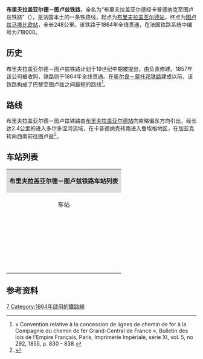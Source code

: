 {{Infobox rail system-route
|collapsed=no
|box_width=
|rail_name=布里夫拉盖亚尔德－图卢兹铁路<br>{{lang|fr|Ligne de Brive-la-Gaillarde à Toulouse-Matabiau <br>(via Capdenac)}}
|banner_color=
|sec_banner_color=
|logo_filename=
|image_width=
|logo_bgcolor=
|logo_note=
|image = Ligne Brive - Toulouse.svg
|imagesize=
|caption= 布里夫拉盖亚尔德－图卢兹铁路线路图
|system_map=
|mapimage_width=
|map_bgcolor=
|locale={{FRA}}
|service_type=客货共用
|start=[[布里夫拉盖亚尔德站|布里夫拉盖亚尔德站]]、[[图卢兹马塔比欧站|图卢兹马塔比欧站]]
|begin_operation=
|end_operation=
|operation_note=
|system_length=248公里
|length_in_operation=
|total_length=
|status=使用中
|line_title=线路
|lines=[[单线铁路|单线铁路]]<small>（[[圣叙尔皮斯站|圣叙尔皮斯站]]以北）</small><br>[[复线铁路|复线铁路]]<small>（[[圣叙尔皮斯站|圣叙尔皮斯站]]以南）</small>
|stations=
|route_title=线路
|main_route=
|secondary_route=
|branch_route=
|standard=
|main_stations=[[布里夫拉盖亚尔德站|布里夫拉盖亚尔德站]]、[[菲雅克站|菲雅克站]]、[[卡普德纳克站|卡普德纳克站]]、[[鲁埃格自由城站|鲁埃格自由城站]]、[[加亚克站|加亚克站]]、[[图卢兹马塔比欧站|图卢兹马塔比欧站]]
|ridership=
|fleet_size=
|max_speed= 
|track_gauge={{standard gauge}}
|distance_between_mainlines=
|min_radius=
|max_grade=
|block_signal=自动闭塞
|electrified=未电气化
|depot=
|operator={{法国交通数据|sncf}}
|franchise=
|hq=
|key_person=
|website=
|route_map=
}}

'''布里夫拉盖亚尔德－图卢兹铁路'''，全名为“布里夫拉盖亚尔德经卡普德纳克至图卢兹铁路”（{{lang-fr|Ligne de Brive-la-Gaillarde à Toulouse-Matabiau via Capdenac}}），是法国本土的一条铁路线，起点为[[布里夫拉盖亚尔德站|布里夫拉盖亚尔德站]]，终点为[[图卢兹马塔比欧站|图卢兹马塔比欧站]]，全长248公里。该铁路于1864年全线贯通，在法国铁路系统中编号为718000。

==历史==

布里夫拉盖亚尔德－图卢兹铁路计划于19世纪中期被提出，由{{link-fr|法国大中部铁路公司|Compagnie du chemin de fer Grand-Central de France}}负责修建。1857年该公司被{{link-fr|巴黎-奥尔良铁路公司|Compagnie du chemin de fer de Paris à Orléans}}收购，铁路则于1864年全线贯通。在[[奥尔良－蒙托邦铁路|奥尔良－蒙托邦铁路]]建成以前，该铁路构成了巴黎至图卢兹之间最短的路线<ref>« Convention relative à la concession de lignes de chemin de fer à la Compagnie du chemin de fer Grand-Central de France », Bulletin des lois de l'Empire Français, Paris, Imprimerie Impériale, série XI, vol. 5, no 292, 1855, p. 830 - 838 {{fr}}</ref>。

==路线==

布里夫拉盖亚尔德－图卢兹铁路由[[布里夫拉盖亚尔德站|布里夫拉盖亚尔德站]]向南略偏东方向引出，经长达2.4公里的{{link-fr|蒙普莱西尔隧道|Tunnel de Montplaisir}}进入多尔多涅河流域，在卡普德纳克转南进入鲁埃格地区，在加亚克转向西南前往图卢兹<ref name="geo">{{Cite web|url=https://www.geoportail.gouv.fr/carte|title=Carte|accessdate=2020-09-11|author=Géoportail|language=fr|publisher=Géoportail|archive-url=https://web.archive.org/web/20170129154129/https://www.geoportail.gouv.fr/carte/|archive-date=2017-01-29|dead-url=yes}}</ref>。

==车站列表==

{| class="wikitable mw-collapsible " style="margin:1em auto 1em auto; font-size:smaller"
|colspan="5" align="center" style="background:#DCDCDC"|'''布里夫拉盖亚尔德－图卢兹铁路车站列表'''
|-
!align="center" |车站
!align="center" |公里数<ref>注：自[[库特拉－蒂勒铁路|库特拉－蒂勒铁路]]的布里夫拉盖亚尔德站作为起点</ref>
!align="center" |交汇路线
!align="center" |本线停靠车种
!align="center" |可换乘交通
|-
|align="center"|{{Arret|Brive-la-Gaillarde|[[布里夫拉盖亚尔德站|布里夫拉盖亚尔德站]]}}
|147.589
|[[莱索布赖－蒙托邦铁路|莱索布赖－蒙托邦铁路]]<small>（巴黎方向）</small>↖<br>[[内克松－布里夫拉盖亚尔德铁路|内克松－布里夫拉盖亚尔德铁路]]↖<br>[[库特拉－蒂勒铁路|库特拉－蒂勒铁路]]<small>（波尔多方向）</small>↑<br>[[莱索布赖－蒙托邦铁路|莱索布赖－蒙托邦铁路]]<small>（巴黎方向）</small>↙<br>[[库特拉－蒂勒铁路|库特拉－蒂勒铁路]]<small>（蒂勒方向）</small>↘
|align="center"|{{法国交通数据|ic}}<br>{{法国交通数据|ter|ara}}<br>{{法国交通数据|ter|naq}}<br>{{法国交通数据|ter|occ}}
|{{Flixbus logo}}<br>{{Ouibus logo}}<br>{{法国交通数据|car|19}}<br>{{法国交通数据/城市公共交通|布里夫拉盖亚尔德}}
|-
|align="center"|{{Arret|Turennes|[[蒂雷讷站|蒂雷讷站]]}}
|163.055
|
|align="center"|{{法国交通数据|ter|occ}}<br>{{法国交通数据|ter|ara}}
|
|-
|align="center"|{{Arret|Les Quatre-Routes|[[四路通镇站|四路通镇站]]}}
|168.909
|
|align="center"|{{法国交通数据|ter|occ}}<br>{{法国交通数据|ter|ara}}
|
|-
|align="center"|{{Arret|Saint-Denis-près-Martel|[[马泰勒附近圣但尼站|马泰勒附近圣但尼站]]}}
|175.202
|[[苏亚克－维耶康苏雅莱斯铁路|苏亚克－维耶康苏雅莱斯铁路]]↘
|align="center"|{{法国交通数据|ic}}<br>{{法国交通数据|ter|occ}}<br>{{法国交通数据|ter|ara}}
|{{法国交通数据|car|46}}
|-
|align="center"|{{Arret|Rocamadour - Padirac|[[罗卡马杜尔-帕迪拉克站|罗卡马杜尔-帕迪拉克站]]}}
|194.217
|
|align="center"|{{法国交通数据|ic}}<br>{{法国交通数据|ter|occ}}<br>{{法国交通数据|ter|ara}}
|
|-
|align="center"|{{Arret|Gramat|[[格拉马站|格拉马站]]}}
|201.913
|
|align="center"|{{法国交通数据|ic}}<br>{{法国交通数据|ter|occ}}<br>{{法国交通数据|ter|ara}}
|
|-
|align="center"|{{Arret|Assier|[[阿西耶站|阿西耶站]]}}
|218.778
|
|align="center"|{{法国交通数据|ic}}<br>{{法国交通数据|ter|occ}}<br>{{法国交通数据|ter|ara}}
|
|-
|align="center"|{{Arret|Figeac|[[菲雅克站|菲雅克站]]}}
|240.048
|{{link-fr|菲雅勒－阿尔旺铁路|Ligne de Figeac à Arvant}}↗
|align="center"|{{法国交通数据|ic}}<br>{{法国交通数据|ter|occ}}<br>{{法国交通数据|ter|ara}}
|{{法国交通数据/城市公共交通|菲雅克}}
|-
|align="center"|{{Arret|Capdenac|[[卡普德纳克站|卡普德纳克站]]}}
|243.250
|[[卡普德纳克－罗德兹铁路|卡普德纳克－罗德兹铁路]]↘
|align="center"|{{法国交通数据|ic}}<br>{{法国交通数据|ter|occ}}<br>{{法国交通数据|ter|ara}}
|{{法国交通数据|car|46}}
|-
|align="center"|{{Arret|Salles-Courbatiès|[[萨勒库尔巴蒂耶斯站|萨勒库尔巴蒂耶斯站]]}}
|257.090
|
|align="center"|{{法国交通数据|ter|occ}}
|
|-
|align="center"|{{Arret|Villefranche-de-Rouergue|[[鲁埃格自由城站|鲁埃格自由城站]]}}
|273.109
|
|align="center"|{{法国交通数据|ter|occ}}
|{{法国交通数据|car|occ}}
|-
|align="center"|{{Arret|Najac|[[纳雅克站|纳雅克站]]}}
|289.520
|
|align="center"|{{法国交通数据|ter|occ}}
|
|-
|align="center"|{{Arret|Laguépie|[[拉盖皮站|拉盖皮站]]}}
|299.822
|
|align="center"|{{法国交通数据|ter|occ}}
|
|-
|align="center"|{{Arret|Lexos|[[莱克索站|莱克索站]]}}
|308.400
|
|align="center"|{{法国交通数据|ter|occ}}
|{{法国交通数据|car|81}}
|-
|align="center"|{{Arret|Cordes - Vindrac|[[科尔德-万德拉克站|科尔德-万德拉克站]]}}
|319.389
|
|align="center"|{{法国交通数据|ter|occ}}
|{{法国交通数据|car|81}}
|-
|align="center"|{{Arret|Tessonnières|[[泰索尼耶尔站|泰索尼耶尔站]]}}
|338.734
|[[泰索尼耶尔－阿尔比铁路|泰索尼耶尔－阿尔比铁路]]↗
|align="center"|{{法国交通数据|ter|occ}}
|
|-
|align="center"|{{Arret|Gaillac|[[加亚克站|加亚克站]]}}
|342.933
|
|align="center"|{{法国交通数据|ter|occ}}
|{{法国交通数据|car|81}}
|-
|align="center"|{{Arret|Lisle-sur-Tarn|[[塔恩河畔利勒站|塔恩河畔利勒站]]}}
|351.911
|
|align="center"|{{法国交通数据|ter|occ}}
|{{法国交通数据|car|81}}
|-
|align="center"|{{Arret|Rabastens - Couffouleux|[[拉巴斯唐斯-库富勒站|拉巴斯唐斯-库富勒站]]}}
|359.578
|
|align="center"|{{法国交通数据|ter|occ}}
|
|-
|align="center"|{{Arret|Saint-Sulpice|[[圣叙尔皮斯站|圣叙尔皮斯站]]}}
|365.947
|{{link-fr|蒙托邦－拉克雷马德|Ligne de Montauban-Ville-Bourbon à La Crémade}}↗
|align="center"|{{法国交通数据|ter|occ}}
|
|-
|align="center"|{{Arret|Roquesérière-Buzet|[[罗克塞里耶尔-比泽站|罗克塞里耶尔-比泽站]]}}
|371.669
|
|align="center"|{{法国交通数据|ter|occ}}
|
|-
|align="center"|{{Arret|Montastruc-la-Conseillère|[[蒙塔斯特吕克拉孔塞耶尔站|蒙塔斯特吕克拉孔塞耶尔站]]}}
|376.469
|
|align="center"|{{法国交通数据|ter|occ}}
|
|-
|align="center"|{{Arret|Gragnague|[[格拉尼亚格站|格拉尼亚格站]]}}
|380.635
|
|align="center"|{{法国交通数据|ter|occ}}
|
|-
|align="center"|{{Arret|Montrabé|[[蒙特拉贝站|蒙特拉贝站]]}}
|388.707
|
|align="center"|{{法国交通数据|ter|occ}}
|
|-
|align="center"|{{Arret|Toulouse-Matabiau|[[图卢兹马塔比欧站|图卢兹马塔比欧站]]}}
|396.635
|[[波尔多－塞特铁路|波尔多－塞特铁路]]<small>（塞特方向）</small>↘<br>[[图卢兹－巴约讷铁路|图卢兹－巴约讷铁路]]↙<br>[[波尔多－塞特铁路|波尔多－塞特铁路]]<small>（波尔多方向）</small>↖
|align="center"|{{法国交通数据|tgv}}<br>{{法国交通数据|ouigo}}<br>{{法国交通数据|ic}}<br>{{法国交通数据|ter|occ}}
|→[[图卢兹综合交通枢纽|图卢兹综合交通枢纽]]<br>{{Flixbus logo}}<br>{{Ouibus logo}}<br>{{法国交通数据|car|occ}}<br>{{法国交通数据/城市公共交通|图卢兹}}
|}

==参考资料==
{{Reflist}}
{{法国主要铁路线}}
[[Category:法國鐵路線|7]]
[[Category:1864年啟用的鐵路線|Category:1864年啟用的鐵路線]]
